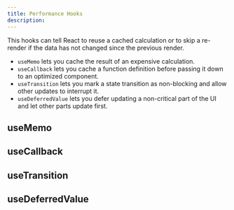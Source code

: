 ```yaml
---
title: Performance Hooks
description:
---
```


This hooks can tell React to reuse a cached calculation or to skip a re-render if the data has not changed since the previous render.

- `useMemo` lets you cache the result of an expensive calculation.
- `useCallback` lets you cache a function definition before passing it down to an optimized component.
- `useTransition` lets you mark a state transition as non-blocking and allow other updates to interrupt it.
- `useDeferredValue` lets you defer updating a non-critical part of the UI and let other parts update first.

## useMemo

## useCallback

## useTransition

## useDeferredValue
